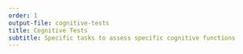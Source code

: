 ```yaml
---
order: 1
output-file: cognitive-tests
title: Cognitive Tests
subtitle: Specific tasks to assess specific cognitive functions
---
```


